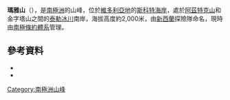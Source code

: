 {{coord|77|47|S|160|36|E|source:GNIS|display=title}}

'''瑪雅山'''（{{lang-en|Maya Mountain}}），是[[南極洲|南極洲]]的山峰，位於[[維多利亞地|維多利亞地]]的[[斯科特海岸|斯科特海岸]]，處於[[阿茲特克山|阿茲特克山]]和金字塔山之間的[[泰勒冰川|泰勒冰川]]南岸，海拔高度約2,000米，由[[新西蘭|新西蘭]]探險隊命名，現時由[[南極條約體系|南極條約體系]]管理。

==參考資料==
*{{cite gnis | type = antarid | id = 9600| name = Maya Mountain | accessdate = 2013-08-30}}
*{{usgs-gazetteer|id=9600}}

{{DEFAULTSORT:Maya Mountain}}
[[Category:南極洲山峰|Category:南極洲山峰]]


{{ScottCoast-geo-stub}}